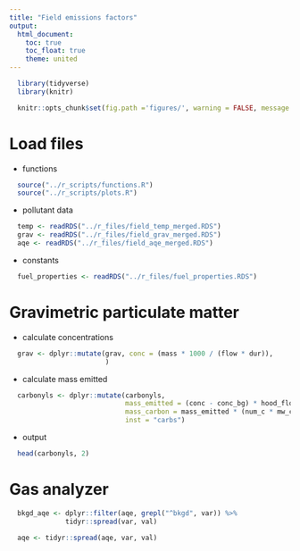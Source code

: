 ```yaml
---
title: "Field emissions factors"
output:
  html_document:
    toc: true
    toc_float: true
    theme: united
---
```


```r
  library(tidyverse)
  library(knitr)
```

```r
  knitr::opts_chunk$set(fig.path ='figures/', warning = FALSE, message = FALSE, cache = FALSE, tidy = TRUE)
```

# Load files

* functions 

```r
  source("../r_scripts/functions.R")
  source("../r_scripts/plots.R")
```

* pollutant data

```r
  temp <- readRDS("../r_files/field_temp_merged.RDS")
  grav <- readRDS("../r_files/field_grav_merged.RDS")
  aqe <- readRDS("../r_files/field_aqe_merged.RDS")
```

* constants

```r
  fuel_properties <- readRDS("../r_files/fuel_properties.RDS")
```

# Gravimetric particulate matter

* calculate concentrations

```r
  grav <- dplyr::mutate(grav, conc = (mass * 1000 / (flow * dur)),
                        )
```

* calculate mass emitted

```r
  carbonyls <- dplyr::mutate(carbonyls, 
                             mass_emitted = (conc - conc_bg) * hood_flow * dur,
                             mass_carbon = mass_emitted * (num_c * mw_c / mw),
                             inst = "carbs")
```

* output

```r
  head(carbonyls, 2)
```

# Gas analyzer

```r
  bkgd_aqe <- dplyr::filter(aqe, grepl("^bkgd", var)) %>%
              tidyr::spread(var, val)
```

```r
  aqe <- tidyr::spread(aqe, var, val)
```

